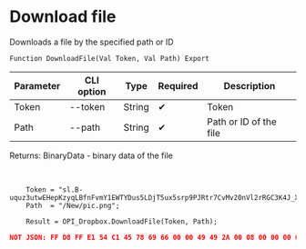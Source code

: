 ﻿---
sidebar_position: 11
---


# Download file
 Downloads a file by the specified path or ID



`Function DownloadFile(Val Token, Val Path) Export`

  | Parameter | CLI option | Type | Required | Description |
  |-|-|-|-|-|
  | Token | --token | String | &#x2714; | Token |
  | Path | --path | String | &#x2714; | Path or ID of the file |

  
  Returns:  BinaryData - binary data of the file

<br/>




```bsl title="1C:Enterprise/OneScript code example"
    Token = "sl.B-uquz3utwEHepKzyqLBfnFvmY1EWTYDus5LDjT5ux5srp9PJRtr7CvMv20nVl2rRGC3K4J_X5...";
    Path  = "/New/pic.png";

    Result = OPI_Dropbox.DownloadFile(Token, Path);
```
 



```json title="Result"
NOT JSON: FF D8 FF E1 54 C1 45 78 69 66 00 00 49 49 2A 00 08 00 00 00 0B 00 0E 01 02 00 20 00 00 00 92 00 00 00 0F 01 02 00 05 00 00 00 B2 00 00 00 10 01 02 00 07 00 00 00 B8 00 00 00 12 01 03 00 01 00…
```
